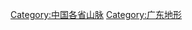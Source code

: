 {{Catnav|頁面分類|地理|地形|山脉|中国山脉}}
{{Catnav|頁面分類|各種主題的頁面分類|依中国各省来作的分类|中国各省地理|广东地理}}

[[Category:中国各省山脉|Category:中国各省山脉]]
[[Category:广东地形|Category:广东地形]]
